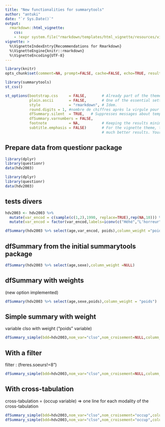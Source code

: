 ```yaml
---
title: "New functionalities for summarytools"
author: "antuki"
date: "`r Sys.Date()`"
output: 
  rmarkdown::html_vignette: 
    css: 
    - !expr system.file("rmarkdown/templates/html_vignette/resources/vignette.css", package = "rmarkdown")
vignette: >
  %\VignetteIndexEntry{Recommendations for Rmarkdown}
  %\VignetteEngine{knitr::rmarkdown}
  %\VignetteEncoding{UTF-8}
---
```


```r
library(knitr)
opts_chunk$set(comment=NA, prompt=FALSE, cache=FALSE, echo=TRUE, results='asis')
```
```r
library(summarytools)
st_css()

st_options(bootstrap.css     = FALSE,       # Already part of the theme so no need for it
           plain.ascii       = FALSE,       # One of the essential settings
           style             = "rmarkdown", # Idem.
           round.digits = 1, #nombre de chiffres après la virgule pour les pourcentages
           dfSummary.silent  = TRUE,   # Suppresses messages about temporary files
           dfSummary.varnumbers = FALSE,
           footnote          = NA,          # Keeping the results minimalistic
           subtitle.emphasis = FALSE)       # For the vignette theme, this gives
                                            # much better results. Your mileage may vary.

```


## Prepare data from questionr package

```r
library(dplyr)
library(questionr)
data(hdv2003)
```

```r
library(dplyr)
library(questionr)
data(hdv2003)
```

## tests divers


```r
hdv2003 <- hdv2003 %>%
  mutate(var_encod = c(sample(c(1,2),1990, replace=TRUE),rep(NA,10))) %>% 
  mutate(var_encod = factor(var_encod,labels=iconv(c("Héhé","L'horreur"),to="UTF-8")))

dfSummary(hdv2003 %>% select(age,var_encod, poids),column_weight ="poids")
```

## dfSummary from the initial summarytools package

```r
dfSummary(hdv2003 %>% select(age,sexe),column_weight =NULL)
```

## dfSummary with weights
(new option implemented)

```r
dfSummary(hdv2003 %>% select(age,sexe,poids),column_weight = "poids")
```


## Simple summary with weight
variable clso with weight ("poids" variable)

```r
dfSummary_simple(bdd=hdv2003,nom_var="clso",nom_croisement=NULL,column_weight="poids")
```

## With a filter 
filter : (freres.soeurs!=8")
```r
dfSummary_simple(bdd=hdv2003,nom_var="clso",nom_croisement=NULL,column_weight="poids",filtres="freres.soeurs!=8")
```

## With cross-tabulation 
cross-tabulation = (occup variable) => one line for each modality of the cross-tabulation
```r
dfSummary_simple(bdd=hdv2003,nom_var="clso",nom_croisement="occup",column_weight="poids",filtres="freres.soeurs!=8",header_perso=TRUE)
dfSummary_simple(bdd=hdv2003,nom_var="clso",nom_croisement="occup",column_weight="poids",filtres="freres.soeurs!=8",header_perso=TRUE)
```

